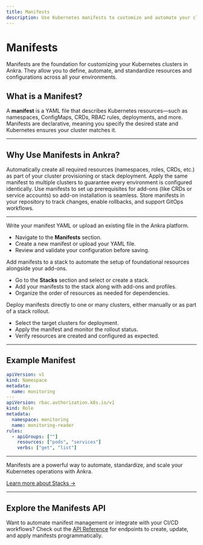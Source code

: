 ```yaml
---
title: Manifests
description: Use Kubernetes manifests to customize and automate your cluster setup in Ankra.
---
```


# Manifests

<Note>
Manifests are the foundation for customizing your Kubernetes clusters in Ankra. They allow you to define, automate, and standardize resources and configurations across all your environments.
</Note>

## What is a Manifest?

A **manifest** is a YAML file that describes Kubernetes resources—such as namespaces, ConfigMaps, CRDs, RBAC rules, deployments, and more. Manifests are declarative, meaning you specify the desired state and Kubernetes ensures your cluster matches it.

---

## Why Use Manifests in Ankra?

<CardGroup cols={2}>
  <Card title="Automate Cluster Setup" icon="bolt">
    Automatically create all required resources (namespaces, roles, CRDs, etc.) as part of your cluster provisioning or stack deployment.
  </Card>
  <Card title="Ensure Consistency" icon="check">
    Apply the same manifest to multiple clusters to guarantee every environment is configured identically.
  </Card>
  <Card title="Prepare for Add-ons" icon="puzzle-piece">
    Use manifests to set up prerequisites for add-ons (like CRDs or service accounts) so add-on installation is seamless.
  </Card>
  <Card title="Version Control" icon="box">
    Store manifests in your repository to track changes, enable rollbacks, and support GitOps workflows.
  </Card>
</CardGroup>

---

<Steps>
  <Step title="Create or Upload a Manifest">
    Write your manifest YAML or upload an existing file in the Ankra platform.
    <ul>
      <li>Navigate to the <b>Manifests</b> section.</li>
      <li>Create a new manifest or upload your YAML file.</li>
      <li>Review and validate your configuration before saving.</li>
    </ul>
  </Step>
  <Step title="Include Manifests in Stacks">
    Add manifests to a stack to automate the setup of foundational resources alongside your add-ons.
    <ul>
      <li>Go to the <b>Stacks</b> section and select or create a stack.</li>
      <li>Add your manifests to the stack along with add-ons and profiles.</li>
      <li>Organize the order of resources as needed for dependencies.</li>
    </ul>
  </Step>
  <Step title="Apply Manifests to Clusters">
    Deploy manifests directly to one or many clusters, either manually or as part of a stack rollout.
    <ul>
      <li>Select the target clusters for deployment.</li>
      <li>Apply the manifest and monitor the rollout status.</li>
      <li>Verify resources are created and configured as expected.</li>
    </ul>
  </Step>
</Steps>

---

## Example Manifest

```yaml
apiVersion: v1
kind: Namespace
metadata:
  name: monitoring
---
apiVersion: rbac.authorization.k8s.io/v1
kind: Role
metadata:
  namespace: monitoring
  name: monitoring-reader
rules:
  - apiGroups: [""]
    resources: ["pods", "services"]
    verbs: ["get", "list"]
```

---

Manifests are a powerful way to automate, standardize, and scale your Kubernetes operations with Ankra.

[Learn more about Stacks →](../essentials/stacks)

---

## Explore the Manifests API

Want to automate manifest management or integrate with your CI/CD workflows?
Check out the [API Reference](../../api-reference) for endpoints to create, update, and apply manifests programmatically.